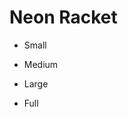 
# Neon Racket

- Small

<NeonRacket
    size={SIZE.NORMAL}
    text={this.props.name}
    image={this.props.image}
    proportion={this.props.proportion}
/>

- Medium

<NeonRacket
    size={SIZE.MEDIUM}
    text={this.props.name}
    image={this.props.image}
    proportion={this.props.proportion}
/>

- Large

<NeonRacket
    size={SIZE.LARGE}
    text={this.props.name}
    image={this.props.image}
    proportion={this.props.proportion}
/>

- Full

<NeonRacket
    size={SIZE.FULL}
    text={this.props.name}
    image={this.props.image}
    proportion={this.props.proportion}
/>
